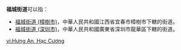 '''福城街道'''可以指：

* [[福城街道_(樟樹市)|福城街道 (樟樹市)]]，中華人民共和國江西省宜春市樟樹市下轄的街道。
* [[福城街道_(深圳市)|福城街道 (深圳市)]]，中華人民共和國廣東省深圳市龍華區下轄的街道。
{{disambig|cat=四字乡级行政区划消歧义}}

[[vi:Hưng_An,_Hạc_Cương|vi:Hưng An, Hạc Cương]]